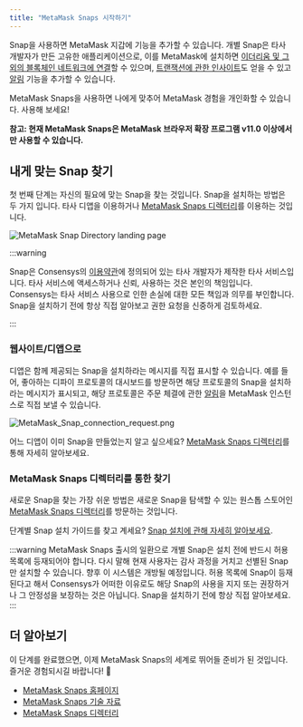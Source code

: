 ```yaml
---
title: "MetaMask Snaps 시작하기"
---
```


Snap을 사용하면 MetaMask 지갑에 기능을 추가할 수 있습니다. 개별 Snap은 타사 개발자가 만든 고유한 애플리케이션으로, 이를 MetaMask에 설치하면 [이더리움 및 그 외의 블록체인 네트워크에 연결](/metamask-snaps/what-are-interoperability-snaps)할 수 있으며, [트랜잭션에 관한 인사이트](/metamask-snaps/what-are-security-snaps)도 얻을 수 있고 [알림](/metamask-snaps/what-are-communication-snaps) 기능을 추가할 수 있습니다.

MetaMask Snaps을 사용하면 나에게 맞추어 MetaMask 경험을 개인화할 수 있습니다. 사용해 보세요!

**참고: 현재 MetaMask Snaps은 MetaMask 브라우저 확장 프로그램 v11.0 이상에서만 사용할 수 있습니다.**

## 내게 맞는 Snap 찾기

첫 번째 단계는 자신의 필요에 맞는 Snap을 찾는 것입니다. Snap을 설치하는 방법은 두 가지 입니다. 타사 디앱을 이용하거나 [MetaMask Snaps 디렉터리](https://snaps.metamask.io/?utm_source=metamaskSupport&utm_medium=knowledge-base&utm_campaign=2023_Sep_snaps-launch_content_gettingStarted)를 이용하는 것입니다.

<div class="center-container">
  <div class="img-large">
    <img
      src={
        require("../../../../../img/metamask-snaps/getting-started-with-metamask-snaps/MetaMask_Snap_Directory_landing_page.png")
          .default
      }
      alt="MetaMask Snap Directory landing page"
    />
  </div>
</div>

:::warning

Snap은 Consensys의 [이용약관](https://consensys.io/terms-of-use/)에 정의되어 있는 타사 개발자가 제작한 타사 서비스입니다. 타사 서비스에 액세스하거나 신뢰, 사용하는 것은 본인의 책임입니다. Consensys는 타사 서비스 사용으로 인한 손실에 대한 모든 책임과 의무를 부인합니다. Snap을 설치하기 전에 항상 직접 알아보고 권한 요청을 신중하게 검토하세요.

:::

### 웹사이트/디앱으로

디앱은 함께 제공되는 Snap을 설치하라는 메시지를 직접 표시할 수 있습니다. 예를 들어, 좋아하는 디파이 프로토콜의 대시보드를 방문하면 해당 프로토콜의 Snap을 설치하라는 메시지가 표시되고, 해당 프로토콜은 주문 체결에 관한 [알림](/metamask-snaps/what-are-communication-snaps)을 MetaMask 인스턴스로 직접 보낼 수 있습니다.

<div class="center-container">
  <div class="img-small">
    <img
      src={
        require("../../../../../img/metamask-snaps/getting-started-with-metamask-snaps/MetaMask_Snap_connection_request.png")
          .default
      }
      alt="MetaMask_Snap_connection_request.png"
    />
  </div>
</div>

어느 디앱이 이미 Snap을 만들었는지 알고 싶으세요? [MetaMask Snaps 디렉터리](https://snaps.metamask.io/?utm_source=metamaskSupport&utm_medium=knowledge-base&utm_campaign=2023_Sep_snaps-launch_content_gettingStarted)를 통해 자세히 알아보세요.

### MetaMask Snaps 디렉터리를 통한 찾기

새로운 Snap을 찾는 가장 쉬운 방법은 새로운 Snap을 탐색할 수 있는 원스톱 스토어인[MetaMask Snaps 디렉터리](https://snaps.metamask.io/?utm_source=metamaskSupport&utm_medium=knowledge-base&utm_campaign=2023_Sep_snaps-launch_content_gettingStarted)를 방문하는 것입니다.

단계별 Snap 설치 가이드를 찾고 계세요? [Snap 설치에 관해 자세히 알아보세요](/metamask-snaps/how-to-install-a-snap).

:::warning MetaMask Snaps 출시의 일환으로 개별 Snap은 설치 전에 반드시 허용 목록에 등재되어야 합니다. 다시 말해 현재 사용자는 감사 과정을 거치고 선별된 Snap만 설치할 수 있습니다. 향후 이 시스템은 개방될 예정입니다. 허용 목록에 Snap이 등재된다고 해서 Consensys가 어떠한 이유로도 해당 Snap의 사용을 지지 또는 권장하거나 그 안정성을 보장하는 것은 아닙니다. Snap을 설치하기 전에 항상 직접 알아보세요. :::

## 더 알아보기

이 단계를 완료했으면, 이제 MetaMask Snaps의 세계로 뛰어들 준비가 된 것입니다. 즐거운 경험되시길 바랍니다! 🚀

- [MetaMask Snaps 홈페이지](http://metamask.io/snaps?utm_source=metamaskSupport&utm_medium=knowledge-base&utm_campaign=2023_Sep_snaps-launch_content_gettingStarted)
- [MetaMask Snaps 기술 자료](/metamask-snaps/)
- [MetaMask Snaps 디렉터리](https://snaps.metamask.io/?utm_source=metamaskSupport&utm_medium=knowledge-base&utm_campaign=2023_Sep_snaps-launch_content_gettingStarted)
